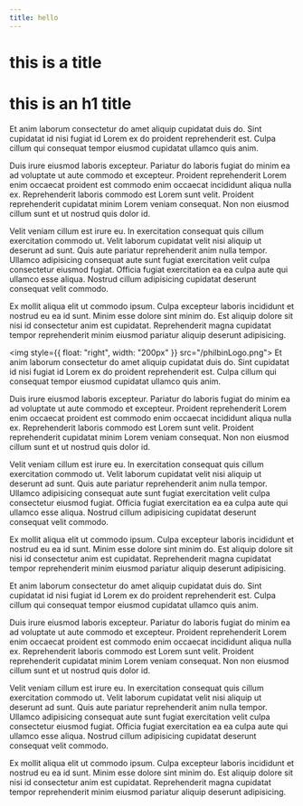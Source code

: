 ```yaml
---
title: hello
---
```


# this is a title

<h1>this is an h1 title</h1>

Et anim laborum consectetur do amet aliquip cupidatat duis do. Sint cupidatat id nisi fugiat id Lorem ex do proident reprehenderit est. Culpa cillum qui consequat tempor eiusmod cupidatat ullamco quis anim.

Duis irure eiusmod laboris excepteur. Pariatur do laboris fugiat do minim ea ad voluptate ut aute commodo et excepteur. Proident reprehenderit Lorem enim occaecat proident est commodo enim occaecat incididunt aliqua nulla ex. Reprehenderit laboris commodo est Lorem sunt velit. Proident reprehenderit cupidatat minim Lorem veniam consequat. Non non eiusmod cillum sunt et ut nostrud quis dolor id.

Velit veniam cillum est irure eu. In exercitation consequat quis cillum exercitation commodo ut. Velit laborum cupidatat velit nisi aliquip ut deserunt ad sunt. Quis aute pariatur reprehenderit anim nulla tempor. Ullamco adipisicing consequat aute sunt fugiat exercitation velit culpa consectetur eiusmod fugiat. Officia fugiat exercitation ea ea culpa aute qui ullamco esse aliqua. Nostrud cillum adipisicing cupidatat deserunt consequat velit commodo.

Ex mollit aliqua elit ut commodo ipsum. Culpa excepteur laboris incididunt et nostrud eu ea id sunt. Minim esse dolore sint minim do. Est aliquip dolore sit nisi id consectetur anim est cupidatat. Reprehenderit magna cupidatat tempor reprehenderit minim eiusmod pariatur aliquip deserunt adipisicing.

<img style={{ float: "right", width: "200px" }} src="/philbinLogo.png"></img>
Et anim laborum consectetur do amet aliquip cupidatat duis do. Sint cupidatat id
nisi fugiat id Lorem ex do proident reprehenderit est. Culpa cillum qui
consequat tempor eiusmod cupidatat ullamco quis anim.

Duis irure eiusmod laboris excepteur. Pariatur do laboris fugiat do minim ea ad voluptate ut aute commodo et excepteur. Proident reprehenderit Lorem enim occaecat proident est commodo enim occaecat incididunt aliqua nulla ex. Reprehenderit laboris commodo est Lorem sunt velit. Proident reprehenderit cupidatat minim Lorem veniam consequat. Non non eiusmod cillum sunt et ut nostrud quis dolor id.

Velit veniam cillum est irure eu. In exercitation consequat quis cillum exercitation commodo ut. Velit laborum cupidatat velit nisi aliquip ut deserunt ad sunt. Quis aute pariatur reprehenderit anim nulla tempor. Ullamco adipisicing consequat aute sunt fugiat exercitation velit culpa consectetur eiusmod fugiat. Officia fugiat exercitation ea ea culpa aute qui ullamco esse aliqua. Nostrud cillum adipisicing cupidatat deserunt consequat velit commodo.

<TestComponentForMDX />

Ex mollit aliqua elit ut commodo ipsum. Culpa excepteur laboris incididunt et nostrud eu ea id sunt. Minim esse dolore sint minim do. Est aliquip dolore sit nisi id consectetur anim est cupidatat. Reprehenderit magna cupidatat tempor reprehenderit minim eiusmod pariatur aliquip deserunt adipisicing.

Et anim laborum consectetur do amet aliquip cupidatat duis do. Sint cupidatat id
nisi fugiat id Lorem ex do proident reprehenderit est. Culpa cillum qui
consequat tempor eiusmod cupidatat ullamco quis anim.

Duis irure eiusmod laboris excepteur. Pariatur do laboris fugiat do minim ea ad voluptate ut aute commodo et excepteur. Proident reprehenderit Lorem enim occaecat proident est commodo enim occaecat incididunt aliqua nulla ex. Reprehenderit laboris commodo est Lorem sunt velit. Proident reprehenderit cupidatat minim Lorem veniam consequat. Non non eiusmod cillum sunt et ut nostrud quis dolor id.

Velit veniam cillum est irure eu. In exercitation consequat quis cillum exercitation commodo ut. Velit laborum cupidatat velit nisi aliquip ut deserunt ad sunt. Quis aute pariatur reprehenderit anim nulla tempor. Ullamco adipisicing consequat aute sunt fugiat exercitation velit culpa consectetur eiusmod fugiat. Officia fugiat exercitation ea ea culpa aute qui ullamco esse aliqua. Nostrud cillum adipisicing cupidatat deserunt consequat velit commodo.

Ex mollit aliqua elit ut commodo ipsum. Culpa excepteur laboris incididunt et nostrud eu ea id sunt. Minim esse dolore sint minim do. Est aliquip dolore sit nisi id consectetur anim est cupidatat. Reprehenderit magna cupidatat tempor reprehenderit minim eiusmod pariatur aliquip deserunt adipisicing.
